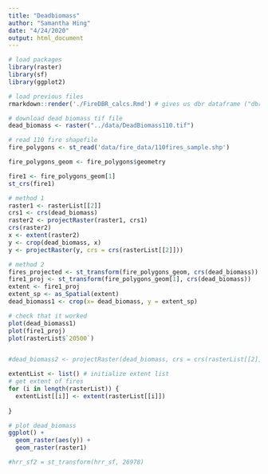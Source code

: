```yaml
---
title: "Deadbiomass"
author: "Samantha Hing"
date: "4/24/2020"
output: html_document
---
```


```r
# load packages
library(raster)
library(sf)
library(ggplot2)

```

```r
# load previous files
rmarkdown::render('./FireDBR_calcs.Rmd') # gives us dbr dataframe ("dbr_data") & rasterList

# download dead biomass tif file
dead_biomass <- raster("../data/DeadBiomass110.tif")

# read 110 fire shapefile
fire_polygons <- st_read('data/fire_data/110fires_sample.shp')

fire_polygons_geom <- fire_polygons$geometry

```


```r
fire1 <- fire_polygons_geom[1]
st_crs(fire1)

# method 1
raster1 <- rasterList[[2]]
crs1 <- crs(dead_biomass)
raster2 <- projectRaster(raster1, crs1)
crs(raster2)
x <- extent(raster2)
y <- crop(dead_biomass, x)
y <- projectRaster(y, crs = crs(rasterList[[2]]))

# method 2
fires_projected <- st_transform(fire_polygons_geom, crs(dead_biomass))
fire1_proj <- st_transform(fire_polygons_geom[1], crs(dead_biomass))
extent <- fire1_proj
extent_sp <- as_Spatial(extent)
dead_biomass1 <- crop(x= dead_biomass, y = extent_sp)

# check that it worked
plot(dead_biomass1)
plot(fire1_proj)
plot(rasterList$`20500`)


#dead_biomass2 <- projectRaster(dead_biomass, crs = crs(rasterList[[2]]))

extentList <- list() # initialize extent list
# get extent of fires
for (i in length(rasterList)) {
  extentList[[i]] <- extent(rasterList[[i]])
  
}

# plot dead_biomass
ggplot() +
  geom_raster(aes(y)) +
  geom_raster(raster1)

#hrr_sf2 = st_transform(hrr_sf, 26978) 

```



